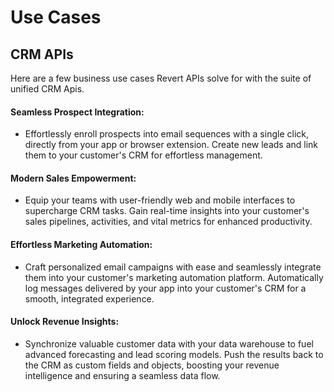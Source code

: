 # Use Cases

## CRM APIs

Here are a few business use cases Revert APIs solve for with the suite of unified CRM Apis.

#### Seamless Prospect Integration:

-   Effortlessly enroll prospects into email sequences with a single click, directly from your app or browser extension.
    Create new leads and link them to your customer's CRM for effortless management.

#### Modern Sales Empowerment:

-   Equip your teams with user-friendly web and mobile interfaces to supercharge CRM tasks.
    Gain real-time insights into your customer's sales pipelines, activities, and vital metrics for enhanced productivity.

#### Effortless Marketing Automation:

-   Craft personalized email campaigns with ease and seamlessly integrate them into your customer's marketing automation platform.
    Automatically log messages delivered by your app into your customer's CRM for a smooth, integrated experience.

#### Unlock Revenue Insights:

-   Synchronize valuable customer data with your data warehouse to fuel advanced forecasting and lead scoring models.
    Push the results back to the CRM as custom fields and objects, boosting your revenue intelligence and ensuring a seamless data flow.

<Cards center>
    <Card title="Check CRMs supported" href="/crm-support" />
</Cards>

